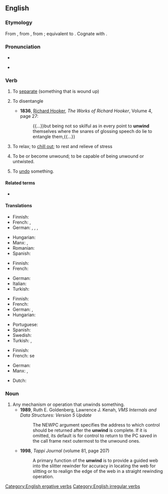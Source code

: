 ==English==

===Etymology===
From {{inh|en|enm|unwinden}}, from {{inh|en|ang|unwindan|t=to unwind; unwrap}}, from {{inh|en|gem-pro|*andawindaną|t=to unwind}}; equivalent to {{af|en|un-|wind|t2=to coil}}. Cognate with {{cog|nl|ontwinden|t=to unwind}}.

===Pronunciation===
* {{IPA|en|/ʌnˈwaɪnd/}}
* {{audio|en|En-au-unwind.ogg|Audio (AU)}}
*: {{rhymes|en|aɪnd}}

===Verb===
{{en-verb|unwinds|unwinding|unwound}}

# {{lb|en|transitive}} To [[separate]] (something that is wound up)
#: {{ux|en|to '''unwind''' a ball of yarn}}
#: {{ux|en|Could you '''unwind''' about a foot of ribbon so I can finish the package?}}
#: {{syn|en|untwist|untwine}}
# {{lb|en|transitive|obsolete}} To disentangle
#* '''1836''', [[w:Richard Hooker|Richard Hooker]], ''The Works of Richard Hooker'', Volume 4, page 27:
#*: {{...}}but being not so skilful as in every point to '''unwind''' themselves where the snares of glossing speech do lie to entangle them,{{...}}
# {{lb|en|intransitive|slang}} To relax; to [[chill out]]; to rest and relieve of stress
#: {{ux|en|After work, I like to '''unwind''' by smoking a pipe while reading the paper.}}
# {{lb|en|intransitive}} To be or become unwound; to be capable of being unwound or untwisted.
# {{lb|en|transitive|finance}} To [[undo]] something.

====Related terms====
* {{l|en|wind}}

====Translations====
{{trans-top|To wind off}}
* Finnish: {{t+|fi|purkaa}}
* French: {{t+|fr|dérouler}}, {{t+|fr|débobiner}}
* German: {{t+|de|abwickeln}}, {{t|de|loswickeln}}, {{t+|de|abspulen}}, {{t+|de|abdocken}} {{qualifier|textil.}}
{{trans-mid}}
* Hungarian: {{t|hu|legombolyít}}
* Manx: {{t|gv|neuchass}}, {{t|gv|neuhogher}}
* Romanian: {{t+|ro|deșira}}
* Spanish: {{t+|es|desenrollar}}
{{trans-bottom}}

{{trans-top|To disentangle}}
* Finnish: {{t+|fi|avata}}
* French: {{t+|fr|démêler}}
{{trans-mid}}
* German: {{t+|de|entwirren}}
* Italian: {{t+|it|slegare}}
* Turkish: {{t+|tr|çözmek}}
{{trans-bottom}}

{{trans-top|To relax}}
* Finnish: {{t+|fi|rentoutua}}
* French: {{t+|fr|décompresser}}
* German: {{t+|de|abschalten}} {{qualifier|figurative}}, {{t|de|sich entspannen}}
* Hungarian: {{t+|hu|ellazul}}
{{trans-mid}}
* Portuguese: {{t+|pt|espairecer}}
* Spanish: {{t+|es|relajarse}}
* Swedish: {{t|sv|varva ner}}
* Turkish: {{t+|tr|gevşemek}}, {{t+|tr|rahatlamak}}
{{trans-bottom}}

{{trans-top|To be or become unwound}}
* Finnish: {{t|fi|purkautua}}
* French: se {{t+|fr|défaire}}
{{trans-mid}}
* German: {{t|de|sich abwickeln}}
* Manx: {{t|gv|neuchass}}, {{t|gv|neuhogher}}
{{trans-bottom}}

{{checktrans-top}}
* Dutch: {{t+check|nl|afwikkelen}}
{{trans-mid}}
{{trans-bottom}}

===Noun===
{{en-noun}}

# Any mechanism or operation that unwinds something.
#* '''1989''', Ruth E. Goldenberg, ‎Lawrence J. Kenah, ''VMS Internals and Data Structures: Version 5 Update''
#*: The NEWPC argument specifies the address to which control should be returned after the '''unwind''' is complete. If it is omitted, its default is for control to return to the PC saved in the call frame next outermost to the unwound ones.
#* '''1998''', ''Tappi Journal'' (volume 81, page 207)
#*: A primary function of the '''unwind''' is to provide a guided web into the slitter rewinder for accuracy in locating the web for slitting or to realign the edge of the web in a straight rewinding operation.

[[Category:English ergative verbs]]
[[Category:English irregular verbs]]